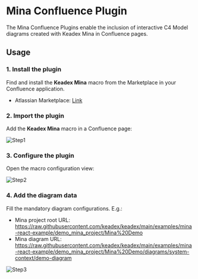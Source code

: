 # Mina Confluence Plugin

The Mina Confluence Plugins enable the inclusion of interactive C4 Model diagrams created with Keadex Mina in Confluence pages.

## Usage

### 1. Install the plugin
Find and install the **Keadex Mina** macro from the Marketplace in your Confluence application.
  - Atlassian Marketplace: [Link](https://marketplace.atlassian.com/1233762/)

### 2. Import the plugin
Add the **Keadex Mina** macro in a Confluence page:

![Step1](/img/mina/add-confluence-step1.png)

### 3. Configure the plugin
Open the macro configuration view:

![Step2](/img/mina/add-confluence-step2.png)

### 4. Add the diagram data
Fill the mandatory diagram configurations. E.g.:
  - Mina project root URL: https://raw.githubusercontent.com/keadex/keadex/main/examples/mina-react-example/demo_mina_project/Mina%20Demo
  - Mina diagram URL: https://raw.githubusercontent.com/keadex/keadex/main/examples/mina-react-example/demo_mina_project/Mina%20Demo/diagrams/system-context/demo-diagram

![Step3](/img/mina/add-confluence-step3.png)

